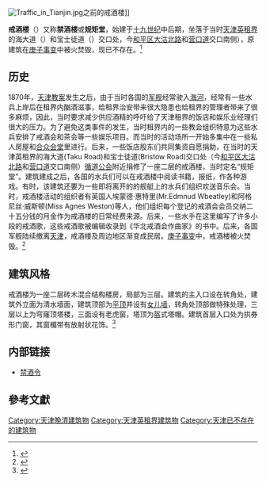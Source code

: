 [[File:Traffic_in_Tianjin.jpg|right]]之前的戒酒楼]]

'''戒酒楼'''（{{lang-en|'''Temperance Hall'''}}）又称'''禁酒楼'''或'''规矩堂'''，始建于[[十九世纪|十九世纪]]中后期，坐落于当时[[天津英租界|天津英租界]]的海大道（{{lang|en|Taku Road}}）和宝士徒道（{{lang|en|Bristow Road}}）交口处，今[[和平区_(天津市)|和平区]][[大沽北路|大沽北路]]和[[营口道|营口道]]交口南侧），原建筑在[[庚子事变|庚子事变]]中被火焚毁，现已不存在。<ref>{{cite web | language = zh-hans | publisher = 天津网 | title = 走进天津:60年巨变 寻找“天津小白楼” | url = http://www.tianjinwe.com/tianjin/tjcj/200910/t20091011_146705_3.html | author = 刘颖 | date = 2009-10-11 | accessdate = 2011-02-25 | archive-date = 2016-03-04 | archive-url = https://web.archive.org/web/20160304112732/http://www.tianjinwe.com/tianjin/tjcj/200910/t20091011_146705_3.html | dead-url = no }}</ref>

== 历史 ==
1870年，[[天津教案|天津教案]]发生之后，由于当时各国的[[军舰|军舰]]经常驶入[[海河|海河]]，经常有一些水兵上岸后在租界内酗酒滋事，给租界治安带来很大隐患也给租界的管理者带来了很多麻烦，因此，当时要求减少供应酒精的呼吁给了天津租界的饭店和娱乐业经理们很大的压力。为了避免这类事件的发生，当时租界内的一些教会组织特意为这些水兵安排了戒酒会和茶会等一些娱乐项目。而当时的活动场所一开始多集中在一些私人房屋和[[合众会堂|合众会堂]]里进行。后来，一些饭店股东们共同集资自愿捐助，在当时的天津英租界的海大道(Taku Road)和宝士徒道(Bristow Road)交口处（今[[和平区_(天津市)|和平区]][[大沽北路|大沽北路]]和[[营口道|营口道]]交口南侧）[[循道公会|循道公会]]附近捐修了一座二层的戒酒楼，当时定名“规矩堂”。建筑建成之后，各国的水兵们可以在戒酒楼中阅读书籍，报纸，作各种游戏。有时，该建筑还要为一些即将离开的的舰艇上的水兵们组织欢送音乐会。当时，戒酒楼活动的组织者有英国人埃蒙德·惠特里(Mr.Edmnud Wbeatley)和阿格尼丝·威斯顿(Miss Agnes Weston)等人，他们组织每个登记的戒酒会会员交纳二十五分钱的月金作为戒酒楼的日常经费来源。后来，一些水手在这里编写了许多小段的戒酒歌，这些戒酒歌被编辑收录到《华北戒酒会作曲家》的书中。后来，各国军舰陆续撤离[[天津|天津]]，戒酒楼及周边地区渐变成民居。[[庚子事变|庚子事变]]中，戒酒楼被火焚毁。<ref name="">{{cite web | language = zh-hans | publisher = 天津政务网 | title = 地方志 > 天津通志 > 租界志 > 文化 | url = http://www.tjdfz.org.cn/tjtz/zjz/wh/ | author = 天津市地方志网 | date =  | accessdate =  | archive-date = 2020-05-30 | archive-url = https://web.archive.org/web/20200530004756/http://www.tjdfz.org.cn/tjtz/zjz/wh/ | dead-url = yes }}</ref>

== 建筑风格 ==
戒酒楼为一座二层砖木混合结构楼房，局部为三层。建筑的主入口设在转角处，建筑外立面为清水墙面，建筑顶部为[[平顶|平顶]]并设有[[女儿墙|女儿墙]]，转角处顶部做特殊处理，三层以上为穹窿顶塔楼，三面设有老虎窗，塔顶为盔式塔帽。建筑首层入口处为拱券形门窗，其窗楣带有放射状花饰。<ref>{{cite book|title=《天津租界史》|author=雷穆森O.D.Rasmussen|others=许逸凡、赵地翻译，刘海岩校订|location=[[天津|天津]]|publisher=天津人民出版社（2008）ISBN 978-7-201-06088-0}}</ref>

== 内部链接 ==
*[[禁酒令|禁酒令]]

==參考文獻==
<div class="references-small">
<references />
</div>

{{天津近代历史文化专题}}

[[Category:天津晚清建筑物|Category:天津晚清建筑物]]
[[Category:天津英租界建筑物|Category:天津英租界建筑物]]
[[Category:天津已不存在的建筑物|Category:天津已不存在的建筑物]]